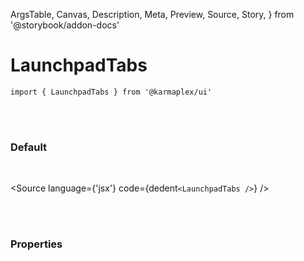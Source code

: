   ArgsTable,
  Canvas,
  Description,
  Meta,
  Preview,
  Source,
  Story,
} from '@storybook/addon-docs'


<Meta title='01. Atoms / LaunchpadTabs' component={LaunchpadTabs} />

# LaunchpadTabs

`import { LaunchpadTabs } from '@karmaplex/ui'`

<br />
<br />

### Default

<br />

<Story name='Default'>
  <div className='doc-story__preview' style={{ zoom: '100%' }}>
    <div className='flex items-center gap-4'>
      <LaunchpadTabs />
    </div>
  </div>
</Story>

<Source language={'jsx'} code={dedent`<LaunchpadTabs />`} />

<br />
<br />

### Properties

<ArgsTable of={LaunchpadTabs} />
